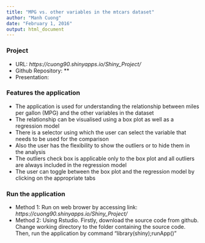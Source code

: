 ```yaml
---
title: "MPG vs. other variables in the mtcars dataset"
author: "Manh Cuong"
date: "February 1, 2016"
output: html_document
---
```


### Project  

- URL: *https://cuong90.shinyapps.io/Shiny_Project/*
- Github Repository: **
- Presentation: 

### Features the application

- The application is used for understanding the relationship between miles per gallon (MPG) and the other variables in the dataset 
- The relationship can be visualised using a box plot as well as a regression model 
- There is a selector using which the user can select the variable that needs to be used for the comparison 
- Also the user has the flexibility to show the outliers or to hide them in the analysis 
- The outliers check box is applicable only to the box plot and all outliers are always included in the regression model 
- The user can toggle between the box plot and the regression model by clicking on the appropriate tabs

### Run the application

- Method 1: Run on web brower by accessing link: *https://cuong90.shinyapps.io/Shiny_Project/*
- Method 2: Using Rstudio. Firstly, download the source code from github. Change working directory to the folder containing the source code. Then, run the application by command "library(shiny);runApp()"
